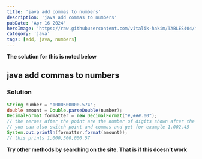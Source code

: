 ```yaml
---
title: 'java add commas to numbers'
description: 'java add commas to numbers'
pubDate: 'Apr 16 2024'
heroImage: 'https://raw.githubusercontent.com/vitalik-hakim/TABLES404/main/error_b/java.png'
category: 'java'
tags: [add, java, numbers]
---
```


**The solution for this is noted below**

## java add commas to numbers

### Solution

```java
String number = "1000500000.574";
double amount = Double.parseDouble(number);
DecimalFormat formatter = new DecimalFormat("#,###.00");
// the zeroes after the point are the number of digits shown after the period
// you can also switch point and commas and get for example 1.002,45
System.out.println(formatter.format(amount));
// this prints 1,000,500,000.57
```

**Try other methods by searching on the site. That is if this doesn't work**
